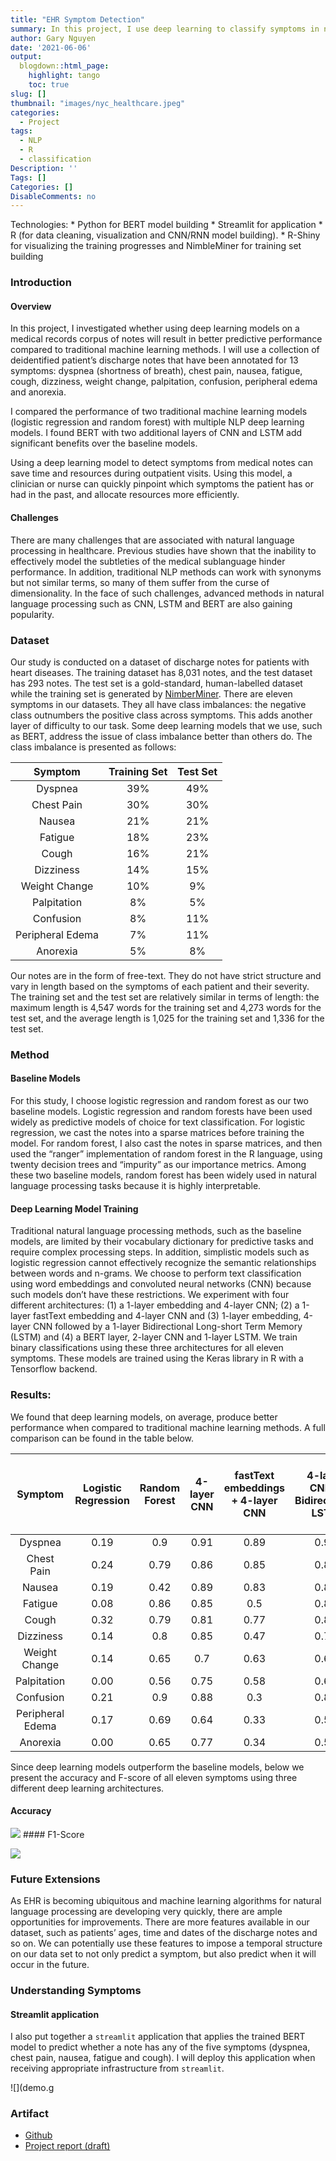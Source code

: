 ```yaml
---
title: "EHR Symptom Detection"
summary: In this project, I use deep learning to classify symptoms in nursing notes (EHR)
author: Gary Nguyen
date: '2021-06-06'
output:
  blogdown::html_page:
    highlight: tango
    toc: true
slug: []
thumbnail: "images/nyc_healthcare.jpeg"
categories:
  - Project
tags:
  - NLP
  - R
  - classification
Description: ''
Tags: []
Categories: []
DisableComments: no
---
```


Technologies:
* Python for BERT model building
* Streamlit for application
* R (for data cleaning, visualization and CNN/RNN model building).
* R-Shiny for visualizing the training progresses and NimbleMiner for training set building

### Introduction

#### Overview

In this project, I investigated whether using deep learning models on a medical records corpus of notes will result in better predictive performance compared to traditional machine learning methods. I will use a collection of deidentified patient’s discharge notes that have been annotated for 13 symptoms: dyspnea (shortness of breath), chest pain, nausea, fatigue, cough, dizziness, weight change, palpitation, confusion, peripheral edema and anorexia.

I compared the performance of two traditional machine learning models (logistic regression and random forest) with multiple NLP deep learning models. I found BERT with two additional layers of CNN and LSTM add significant benefits over the baseline models.

Using a deep learning model to detect symptoms from medical notes can save time and resources during outpatient visits. Using this model, a clinician or nurse can quickly pinpoint which symptoms the patient has or had in the past, and allocate resources more efficiently.

#### Challenges

There are many challenges that are associated with natural language processing in healthcare. Previous studies have shown that the inability to effectively model the subtleties of the medical sublanguage hinder performance. In addition, traditional NLP methods can work with synonyms but not similar terms, so many of them suffer from the curse of dimensionality. In the face of such challenges, advanced methods in natural language processing such as CNN, LSTM and BERT are also gaining popularity. 

### Dataset

Our study is conducted on a dataset of discharge notes for patients with heart diseases. The training dataset has 8,031 notes, and the test dataset has 293 notes. The test set is a gold-standard, human-labelled dataset while the training set is generated by [NimberMiner](https://github.com/hnguyen1174/NimbleMiner). There are eleven symptoms in our datasets. They all have class imbalances: the negative class outnumbers the positive class across symptoms. This adds another layer of difficulty to our task. Some deep learning models that we use, such as BERT, address the issue of class imbalance better than others do. The class imbalance is presented as follows:

|Symptom|Training Set|Test Set|
|:--:|:--:|:--:|
|Dyspnea|39%|49%|
|Chest Pain|30%|30%|
|Nausea|21%|21%|
|Fatigue|18%|23%|
|Cough|16%|21%|
|Dizziness|14%|15%|
|Weight Change|10%|9%|
|Palpitation|8%|5%|
|Confusion|8%|11%|
|Peripheral Edema|7%|11%|
|Anorexia|5%|8%|

Our notes are in the form of free-text. They do not have strict structure and vary in length based on the symptoms of each patient and their severity. The training set and the test set are relatively similar in terms of length: the maximum length is 4,547 words for the training set and 4,273 words for the test set, and the average length is 1,025 for the training set and 1,336 for the test set. 

### Method

#### Baseline Models

For this study, I choose logistic regression and random forest as our two baseline models. Logistic regression and random forests have been used widely as predictive models of choice for text classification. For logistic regression, we cast the notes into a sparse matrices before training the model. For random forest, I also cast the notes in sparse matrices, and then used the “ranger” implementation of random forest in the R language, using twenty decision trees and “impurity” as our importance metrics. Among these two baseline models, random forest has been widely used in natural language processing tasks because it is highly interpretable. 

#### Deep Learning Model Training

Traditional natural language processing methods, such as the baseline models, are limited by their vocabulary dictionary for predictive tasks and require complex processing steps. In addition, simplistic models such as logistic regression cannot effectively recognize the semantic relationships between words and n-grams. We choose to perform text classification using word embeddings and convoluted neural networks (CNN) because such models don't have these restrictions. 
We experiment with four different architectures: (1) a 1-layer embedding and 4-layer CNN; (2) a 1-layer fastText embedding and 4-layer CNN and (3) 1-layer embedding, 4-layer CNN followed by a 1-layer Bidirectional Long-short Term Memory (LSTM) and (4) a BERT layer, 2-layer CNN and 1-layer LSTM. We train binary classifications using these three architectures for all eleven symptoms. These models are trained using the Keras library in R with a Tensorflow backend. 

### Results:

We found that deep learning models, on average, produce better performance when compared to traditional machine learning methods. A full comparison can be found in the table below.

|Symptom|Logistic Regression|Random Forest|4-layer CNN|fastText embeddings + 4-layer CNN|4-layer CNN + Bidirectional LSTM|BERT, 2-layer CNN and LSTM|
|:--:|:--:|:--:|:--:|:--:|:--:|:--:|
|Dyspnea|0.19|0.9|0.91|0.89|0.91|0.93|
|Chest Pain|0.24|0.79|0.86|0.85|0.86|0.88|
|Nausea|0.19|0.42|0.89|0.83|0.86|0.84|
|Fatigue|0.08|0.86|0.85|0.5|0.83|0.88|
|Cough|0.32|0.79|0.81|0.77|0.82|0.84|
|Dizziness|0.14|0.8|0.85|0.47|0.77|0.9|
|Weight Change|0.14|0.65|0.7|0.63|0.69|0.85|
|Palpitation|0.00|0.56|0.75|0.58|0.62|0.72|
|Confusion|0.21|0.9|0.88|0.3|0.88|0.88|
|Peripheral Edema|0.17|0.69|0.64|0.33|0.59|0.8|
|Anorexia|0.00|0.65|0.77|0.34|0.57|0.8|

Since deep learning models outperform the baseline models, below we present the accuracy and F-score of all eleven symptoms using three different deep learning architectures. 

#### Accuracy

![](ehr_chart.png)
#### F1-Score

![](ehr_chart_f1.png)

### Future Extensions

As EHR is becoming ubiquitous and machine learning algorithms for natural language processing are developing very quickly, there are ample opportunities for improvements. There are more features available in our dataset, such as patients’ ages, time and dates of the discharge notes and so on. We can potentially use these features to impose a temporal structure on our data set to not only predict a symptom, but also predict when it will occur in the future.   

### Understanding Symptoms

#### Streamlit application

I also put together a `streamlit` application that applies the trained BERT model to predict whether a note has any of the five symptoms (dyspnea, chest pain, nausea, fatigue and cough). I will deploy this application when receiving appropriate infrastructure from `streamlit`.

![](demo.g

### Artifact

* [Github](https://github.com/hnguyen1174/ehr-symptom-detection)
* [Project report (draft)](https://github.com/hnguyen1174/ehr-symptom-detection/blob/master/reports/Paper%20Draft_V3.pdf)